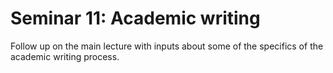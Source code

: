 # Seminar 11: Academic writing 

Follow up on the main lecture with inputs about some of the specifics of the academic writing process. 